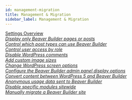 ```yaml
---
id: management-migration
title: Management & Migration
sidebar_label: Management & Migration
---
```


<div className="row">
  <div className="col">
    <a className="jump-to" href="/beaver-builder/management-migration/settings-overview" aria-label="Settings Overview">
      <div className="jump-to--main">
        Settings Overview
      </div>
      <div className="jump-to--icon">
        <i className="fas fa-chevron-right" />
      </div>
    </a>
    <a className="jump-to" href="/beaver-builder/management-migration/limit-page-post-lists-to-bb-layouts" aria-label="Display only Beaver Builder pages or posts">
      <div className="jump-to--main">
        Display only Beaver Builder pages or posts
      </div>
      <div className="jump-to--icon">
        <i className="fas fa-chevron-right" />
      </div>
    </a>
    <a className="jump-to" href="/beaver-builder/management-migration/control-which-post-types-can-use-beaver-builder" aria-label="Control which post types can use Beaver Builder">
      <div className="jump-to--main">
        Control which post types can use Beaver Builder
      </div>
      <div className="jump-to--icon">
        <i className="fas fa-chevron-right" />
      </div>
    </a>
    <a className="jump-to" href="/beaver-builder/management-migration/control-user-access-by-role" aria-label="Control user access by role">
      <div className="jump-to--main">
        Control user access by role
      </div>
      <div className="jump-to--icon">
        <i className="fas fa-chevron-right" />
      </div>
    </a>
    <a className="jump-to" href="/beaver-builder/management-migration/disable-wordpress-comments" aria-label="Disable WordPress comments">
      <div className="jump-to--main">
        Disable WordPress comments
      </div>
      <div className="jump-to--icon">
        <i className="fas fa-chevron-right" />
      </div>
    </a>
    <a className="jump-to" href="/beaver-builder/management-migration/add-custom-image-sizes" aria-label="Add custom image sizes">
      <div className="jump-to--main">
        Add custom image sizes
      </div>
      <div className="jump-to--icon">
        <i className="fas fa-chevron-right" />
      </div>
    </a>
    <a className="jump-to" href="/beaver-builder/management-migration/change-wordpress-screen-options" aria-label="Change WordPress screen options">
      <div className="jump-to--main">
        Change WordPress screen options
      </div>
      <div className="jump-to--icon">
        <i className="fas fa-chevron-right" />
      </div>
    </a>
    <a className="jump-to" href="/beaver-builder/management-migration/configure-the-beaver-builder-admin-panel-display-options" aria-label="Configure the Beaver Builder admin panel display options">
      <div className="jump-to--main">
        Configure the Beaver Builder admin panel display options
      </div>
      <div className="jump-to--icon">
        <i className="fas fa-chevron-right" />
      </div>
    </a>
    <a className="jump-to" href="/beaver-builder/management-migration/convert-content-between-wordpress-5-and-beaver-builder" aria-label="Convert content between WordPress 5 and Beaver Builder">
      <div className="jump-to--main">
        Convert content between WordPress 5 and Beaver Builder
      </div>
      <div className="jump-to--icon">
        <i className="fas fa-chevron-right" />
      </div>
    </a>
    <a className="jump-to" href="/beaver-builder/management-migration/anonymous-usage-data-sent-to-beaver-builder" aria-label="Anonymous usage data sent to Beaver Builder">
      <div className="jump-to--main">
        Anonymous usage data sent to Beaver Builder
      </div>
      <div className="jump-to--icon">
        <i className="fas fa-chevron-right" />
      </div>
    </a>
    <a className="jump-to" href="/beaver-builder/management-migration/disable-specific-modules-sitewide" aria-label="Disable specific modules sitewide">
      <div className="jump-to--main">
        Disable specific modules sitewide
      </div>
      <div className="jump-to--icon">
        <i className="fas fa-chevron-right" />
      </div>
    </a>
    <a className="jump-to" href="/beaver-builder/management-migration/manually-migrate-a-beaver-builder-site" aria-label="Disable specific modules sitewide">
      <div className="jump-to--main">
        Manually migrate a Beaver Builder site
      </div>
      <div className="jump-to--icon">
        <i className="fas fa-chevron-right" />
      </div>
    </a>
  </div>
</div>
